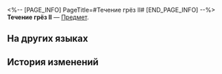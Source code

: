 <%-- [PAGE_INFO]
PageTitle=#Течение грёз II#
[END_PAGE_INFO] --%>
{{Предмет Инфобокс
|id          = 252437
|Изображение = Предмет Течение грёз II.png
|Тип         = 
|Инвентарь   = 
|Редкость    = 5
|Эффект      = 
|Описание    = Соберите набор карточек воспоминаний, чтобы получить усиление.
}}
{{Описание|Ваши воспоминания об Освоении могут стать источником вдохновения для игры.}}
'''Течение грёз II''' — [[Предмет]].

==На других языках==
{{На других языках
|en   = Dream Currents (II)
|zhs  = 梦的洋流-Ⅱ
|zht  = 夢的洋流-Ⅱ
|ja   = 夢の海流-II
|ko   = 꿈의 해류-Ⅱ
|es   = Corriente onírica&nbsp;II
|fr   = Courants oniriques (II)
|ru   = Течение грёз II
|th   = กระแสคลื่นความฝัน II
|vi   = Dòng Chảy Giấc Mơ-Ⅱ
|de   = Traumströme (II)
|id   = Arus Mimpi II
|pt   = Correntes Oníricas (II)
}}

==История изменений==
{{История изменений|3.5}}